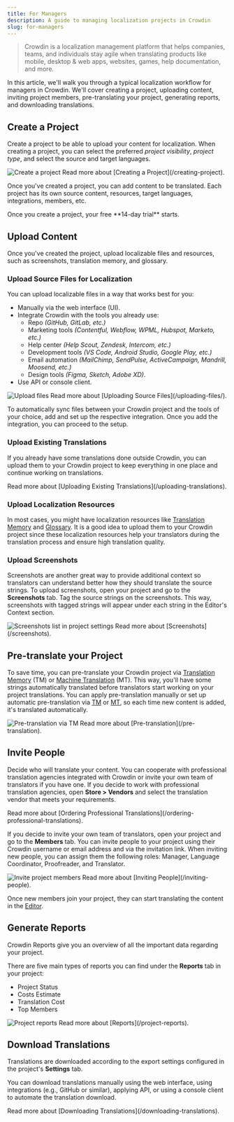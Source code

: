 ```yaml
---
title: For Managers
description: A guide to managing localization projects in Crowdin
slug: for-managers
---
```



> Crowdin is a localization management platform that helps companies, teams, and individuals stay agile when translating products like mobile, desktop & web apps, websites, games, help documentation, and more.

In this article, we'll walk you through a typical localization workflow for managers in Crowdin. We'll cover creating a project, uploading content, inviting project members, pre-translating your project, generating reports, and downloading translations.

## Create a Project

Create a project to be able to upload your content for localization. When creating a project, you can select the preferred *project visibility*, *project type*, and select the source and target languages.

<Image src={createProject} alt="Create a project" />

<ReadMore>
  Read more about [Creating a Project](/creating-project).
</ReadMore>

Once you've created a project, you can add content to be translated. Each project has its own source content, resources, target languages, integrations, members, etc.

<Aside>
  Once you create a project, your free **14-day trial** starts.
</Aside>

## Upload Content

Once you've created the project, upload localizable files and resources, such as screenshots, translation memory, and glossary.

### Upload Source Files for Localization

You can upload localizable files in a way that works best for you:

* Manually via the web interface (UI).
* Integrate Crowdin with the tools you already use:
  * Repo *(GitHub, GitLab, etc.)*
  * Marketing tools *(Contentful, Webflow, WPML, Hubspot, Marketo, etc.)*
  * Help center *(Help Scout, Zendesk, Intercom, etc.)*
  * Development tools *(VS Code, Android Studio, Google Play, etc.)*
  * Email automation *(MailChimp, SendPulse, ActiveCampaign, Mandrill, Moosend, etc.)*
  * Design tools *(Figma, Sketch, Adobe XD)*.
* Use API or console client.

<Image src={uploadFiles} alt="Upload files" />

<ReadMore>
  Read more about [Uploading Source Files](/uploading-files/).
</ReadMore>

To automatically sync files between your Crowdin project and the tools of your choice, add and set up the respective integration. Once you add the integration, you can proceed to the setup.

<LinkCard
  title="Crowdin Store"
  description="Explore 600+ integrations to streamline your localization process."
  href="https://store.crowdin.com/"
  target="_blank"
/>

### Upload Existing Translations

If you already have some translations done outside Crowdin, you can upload them to your Crowdin project to keep everything in one place and continue working on translations.

<ReadMore>
  Read more about [Uploading Existing Translations](/uploading-translations).
</ReadMore>

### Upload Localization Resources

In most cases, you might have localization resources like [Translation Memory](/translation-memory) and [Glossary](/glossary). It is a good idea to upload them to your Crowdin project since these localization resources help your translators during the translation process and ensure high translation quality.

### Upload Screenshots

Screenshots are another great way to provide additional context so translators can understand better how they should translate the source strings. To upload screenshots, open your project and go to the **Screenshots** tab. Tag the source strings on the screenshots. This way, screenshots with tagged strings will appear under each string in the Editor's Context section.

<Image src={screenshotsListInProjectSettings} alt="Screenshots list in project settings" />

<ReadMore>
  Read more about [Screenshots](/screenshots).
</ReadMore>

<CardGrid>
  <LinkCard
    title="Context features in Crowdin"
    description="No Context, No Quality. Give Translators Context to Get Better Translations."
    href="https://crowdin.com/blog/2019/11/05/no-context-no-quality-give-translators-context-to-get-better-translations"
    target="_blank"
  />
  <LinkCard
    title="Translate Your UI with Crowdin's Screen Translation Feature"
    description="Crowdin's Screen Translation simplifies UI localization by allowing users to translate interface elements with a real-time preview of your app design."
    href="https://crowdin.com/translate-ui-with-crowdin"
    target="_blank"
  />
</CardGrid>

## Pre-translate your Project

To save time, you can pre-translate your Crowdin project via [Translation Memory](/translation-memory) (TM) or [Machine Translation](/machine-translation) (MT). This way, you'll have some strings automatically translated before translators start working on your project translations. You can apply pre-translation manually or set up automatic pre-translation via [TM](/project-settings/translation-memories) or [MT](/project-settings/machine-translation), so each time new content is added, it's translated automatically.

<Image src={preTranslation} alt="Pre-translation via TM" class="width-xl m-auto" />

<ReadMore>
  Read more about [Pre-translation](/pre-translation).
</ReadMore>

## Invite People

Decide who will translate your content. You can cooperate with professional translation agencies integrated with Crowdin or invite your own team of translators if you have one. If you decide to work with professional translation agencies, open **Store > Vendors** and select the translation vendor that meets your requirements.

<ReadMore>
  Read more about [Ordering Professional Translations](/ordering-professional-translations).
</ReadMore>

If you decide to invite your own team of translators, open your project and go to the **Members** tab. You can invite people to your project using their Crowdin username or email address and via the invitation link. When inviting new people, you can assign them the following roles: Manager, Language Coordinator, Proofreader, and Translator.

<Image src={inviteDialog} alt="Invite project members" class="width-xl m-auto" />

<ReadMore>
  Read more about [Inviting People](/inviting-people).
</ReadMore>

Once new members join your project, they can start translating the content in the [Editor](/online-editor).

## Generate Reports

Crowdin Reports give you an overview of all the important data regarding your project.

There are five main types of reports you can find under the **Reports** tab in your project:

* Project Status
* Costs Estimate
* Translation Cost
* Top Members

<Image src={reportsGeneral} alt="Project reports" />

<ReadMore>
  Read more about [Reports](/project-reports).
</ReadMore>

## Download Translations

Translations are downloaded according to the export settings configured in the project's **Settings** tab.

You can download translations manually using the web interface, using integrations (e.g., GitHub or similar), applying API, or using a console client to automate the translation download.

<ReadMore>
  Read more about [Downloading Translations](/downloading-translations).
</ReadMore>
